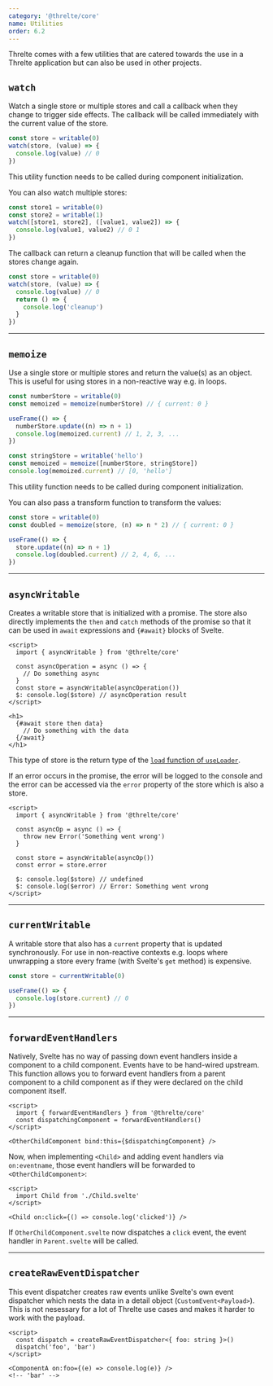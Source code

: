 ```yaml
---
category: '@threlte/core'
name: Utilities
order: 6.2
---
```


Threlte comes with a few utilities that are catered towards the use in a Threlte application but can also be used in other projects.

## `watch`

Watch a single store or multiple stores and call a callback when they change to trigger side effects. The callback will be called immediately with the current value of the store.

```ts
const store = writable(0)
watch(store, (value) => {
  console.log(value) // 0
})
```

<Tip type="info">This utility function needs to be called during component initialization.</Tip>

You can also watch multiple stores:

```ts
const store1 = writable(0)
const store2 = writable(1)
watch([store1, store2], ([value1, value2]) => {
  console.log(value1, value2) // 0 1
})
```

The callback can return a cleanup function that will be called when the stores change again.

```ts
const store = writable(0)
watch(store, (value) => {
  console.log(value) // 0
  return () => {
    console.log('cleanup')
  }
})
```

---

## `memoize`

Use a single store or multiple stores and return the value(s) as an object.
This is useful for using stores in a non-reactive way e.g. in loops.

```ts
const numberStore = writable(0)
const memoized = memoize(numberStore) // { current: 0 }

useFrame(() => {
  numberStore.update((n) => n + 1)
  console.log(memoized.current) // 1, 2, 3, ...
})

const stringStore = writable('hello')
const memoized = memoize([numberStore, stringStore])
console.log(memoized.current) // [0, 'hello']
```

<Tip type="info">This utility function needs to be called during component initialization.</Tip>

You can also pass a transform function to transform the values:

```ts
const store = writable(0)
const doubled = memoize(store, (n) => n * 2) // { current: 0 }

useFrame(() => {
  store.update((n) => n + 1)
  console.log(doubled.current) // 2, 4, 6, ...
})
```

---

## `asyncWritable`

Creates a writable store that is initialized with a promise. The store also directly
implements the `then` and `catch` methods of the promise so that it can be
used in `await` expressions and `{#await}` blocks of Svelte.

```svelte
<script>
  import { asyncWritable } from '@threlte/core'

  const asyncOperation = async () => {
    // Do something async
  }
  const store = asyncWritable(asyncOperation())
  $: console.log($store) // asyncOperation result
</script>

<h1>
  {#await store then data}
    // Do something with the data
  {/await}
</h1>
```

This type of store is the return type of the [`load` function of `useLoader`](/docs/reference/core/use-loader#loading-an-asset).

If an error occurs in the promise, the error will be logged to the console
and the error can be accessed via the `error` property of the store which is also a store.

```svelte
<script>
  import { asyncWritable } from '@threlte/core'

  const asyncOp = async () => {
    throw new Error('Something went wrong')
  }

  const store = asyncWritable(asyncOp())
  const error = store.error

  $: console.log($store) // undefined
  $: console.log($error) // Error: Something went wrong
</script>
```

---

## `currentWritable`

A writable store that also has a `current` property that is updated synchronously.
For use in non-reactive contexts e.g. loops where unwrapping a store every frame
(with Svelte's `get` method) is expensive.

```ts
const store = currentWritable(0)

useFrame(() => {
  console.log(store.current) // 0
})
```

---

## `forwardEventHandlers`

Natively, Svelte has no way of passing down event handlers inside a
component to a child component. Events have to be hand-wired upstream. This
function allows you to forward event handlers from a parent component to a child
component as if they were declared on the child component itself.

```svelte title="Child.svelte"
<script>
  import { forwardEventHandlers } from '@threlte/core'
  const dispatchingComponent = forwardEventHandlers()
</script>

<OtherChildComponent bind:this={$dispatchingComponent} />
```

Now, when implementing `<Child>` and adding event handlers via `on:eventname`,
those event handlers will be forwarded to `<OtherChildComponent>`:

```svelte title="Parent.svelte"
<script>
  import Child from './Child.svelte'
</script>

<Child on:click={() => console.log('clicked')} />
```

If `OtherChildComponent.svelte` now dispatches a `click` event, the event handler
in `Parent.svelte` will be called.

---

## `createRawEventDispatcher`

This event dispatcher creates raw events unlike Svelte's own event dispatcher
which nests the data in a detail object (`CustomEvent<Payload>`). This is not
nesessary for a lot of Threlte use cases and makes it harder to work with the payload.

```svelte title="ComponentA.svelte"
<script>
  const dispatch = createRawEventDispatcher<{ foo: string }>()
  dispatch('foo', 'bar')
</script>
```

```svelte title="ComponentB.svelte"
<ComponentA on:foo={(e) => console.log(e)} />
<!-- 'bar' -->
```
